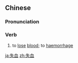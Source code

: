 ==Chinese==
{{zh-forms}}

===Pronunciation===
{{zh-pron
|m=shī血
|c=sat1 hyut3
|mn=sit-hiat
|cat=v
}}

===Verb===
{{zh-verb}}

# to [[lose]] [[blood]]; to [[haemorrhage]]
#: {{zh-x|失血 過多|excessive '''loss of blood'''}}

[[ja:失血]]
[[zh:失血]]